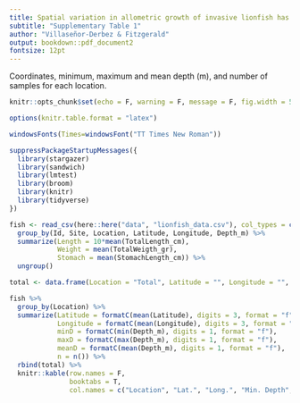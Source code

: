```yaml
---
title: Spatial variation in allometric growth of invasive lionfish has management implications
subtitle: "Supplementary Table 1"
author: "Villaseñor-Derbez & Fitzgerald"
output: bookdown::pdf_document2
fontsize: 12pt
---
```


Coordinates, minimum, maximum and mean depth (m), and number of samples for each location.

```r
knitr::opts_chunk$set(echo = F, warning = F, message = F, fig.width = 5.5)

options(knitr.table.format = "latex")

windowsFonts(Times=windowsFont("TT Times New Roman"))
```


```r
suppressPackageStartupMessages({
  library(stargazer)
  library(sandwich)
  library(lmtest)
  library(broom)
  library(knitr)
  library(tidyverse)
})
```

```r
fish <- read_csv(here::here("data", "lionfish_data.csv"), col_types = cols()) %>% 
  group_by(Id, Site, Location, Latitude, Longitude, Depth_m) %>% 
  summarize(Length = 10*mean(TotalLength_cm),
            Weight = mean(TotalWeigth_gr),
            Stomach = mean(StomachLength_cm)) %>% 
  ungroup()
```

```r
total <- data.frame(Location = "Total", Latitude = "", Longitude = "", minD = min(fish$Depth_m), maxD = max(fish$Depth_m), meanD = formatC(mean(fish$Depth_m), digits = 1, format = "f"), n = 109, stringsAsFactors = F)

fish %>% 
  group_by(Location) %>% 
  summarize(Latitude = formatC(mean(Latitude), digits = 3, format = "f"),
            Longitude = formatC(mean(Longitude), digits = 3, format = "f"),
            minD = formatC(min(Depth_m), digits = 1, format = "f"),
            maxD = formatC(max(Depth_m), digits = 1, format = "f"),
            meanD = formatC(mean(Depth_m), digits = 1, format = "f"),
            n = n()) %>% 
  rbind(total) %>% 
  knitr::kable(row.names = F,
               booktabs = T,
               col.names = c("Location", "Lat.", "Long.", "Min. Depth", "Max. Depth", "Mean Depth", "n"))
```

